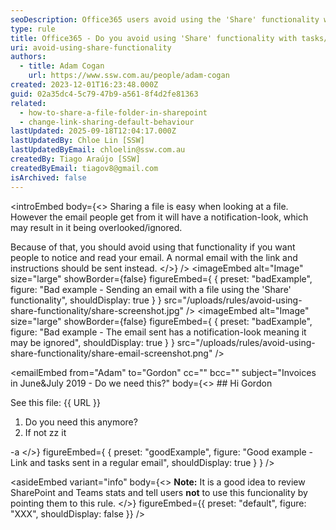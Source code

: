 ```yaml
---
seoDescription: Office365 users avoid using the 'Share' functionality with tasks/questions to ensure important emails are noticed and read.
type: rule
title: Office365 - Do you avoid using 'Share' functionality with tasks/questions?
uri: avoid-using-share-functionality
authors:
  - title: Adam Cogan
    url: https://www.ssw.com.au/people/adam-cogan
created: 2023-12-01T16:23:48.000Z
guid: 02a35dc4-5c79-47b9-a561-8f4d2fe81363
related:
  - how-to-share-a-file-folder-in-sharepoint
  - change-link-sharing-default-behaviour
lastUpdated: 2025-09-18T12:04:17.000Z
lastUpdatedBy: Chloe Lin [SSW]
lastUpdatedByEmail: chloelin@ssw.com.au
createdBy: Tiago Araújo [SSW]
createdByEmail: tiagov8@gmail.com
isArchived: false
---
```


<introEmbed
  body={<>
Sharing a file is easy when looking at a file. However the email people get from it will have a notification-look, which may result in it being overlooked/ignored.

Because of that, you should avoid using that functionality if you want people to notice and read your email. A normal email with the link and instructions should be sent instead.
  </>}
/>
<imageEmbed
  alt="Image"
  size="large"
  showBorder={false}
  figureEmbed={ {
    preset: "badExample",
    figure: "Bad example - Sending an email with a file using the 'Share' functionality",
    shouldDisplay: true
  } }
  src="/uploads/rules/avoid-using-share-functionality/share-screenshot.jpg"
/>
<imageEmbed
  alt="Image"
  size="large"
  showBorder={false}
  figureEmbed={ {
    preset: "badExample",
    figure: "Bad example - The email sent has a notification-look meaning it may be ignored",
    shouldDisplay: true
  } }
  src="/uploads/rules/avoid-using-share-functionality/share-email-screenshot.png"
/>

<emailEmbed
  from="Adam"
  to="Gordon"
  cc=""
  bcc=""
  subject="Invoices in June&July 2019 - Do we need this?"
  body={<>
    ## Hi Gordon

See this file: &#123;&#123; URL &#125;&#125;

1. Do you need this anymore?
2. If not zz it

-a
  </>}
  figureEmbed={ {
    preset: "goodExample",
    figure: "Good example - Link and tasks sent in a regular email",
    shouldDisplay: true
  } }
/>

<asideEmbed
  variant="info"
  body={<>
    **Note:** It is a good idea to review SharePoint and Teams stats and tell users **not** to use this funcionality by pointing them to this rule.
  </>}
  figureEmbed={{
    preset: "default",
    figure: "XXX",
    shouldDisplay: false
  }}
/>
